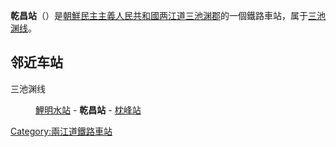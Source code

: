 {{朝鮮半島車站資訊
|公司色 = blue
|文字色 = 
|站名 = 乾昌站
|圖片 = 
|pxl = 
|圖片說明 =
|前一站 = [[鯉明水站|鯉明水]]
|前一站距離 = 
|後一站距離 = 
|後一站 = [[枕峰站|枕峰]]
|所屬路線 = [[三池渊线|三池渊线]]
|距離 = 
|起點站 = [[渭渊站|渭渊]]
|諺文 = 건창역
|朝鮮漢字 = 乾昌驛
|文觀部式 = 
|馬-賴式 = Kŏnch'ang-yŏk
|副站名 = 
|車站編號 = 
|停站路線數 = 
|所屬公司 = [[朝鮮民主主義人民共和國鐵道省|朝鮮民主主義人民共和國鐵道省]]
|所在地 =[[两江道|两江道]][[三池渊郡|三池渊郡]]
|車站構造 = 地面车站
|月台配置 = 
|啟用年月日 =
|廢站年月日 = 
|上下車人次 = 
|統計年度 = 
|轉車 = 
|備註 = 
|全寬備註 = 
}}

'''乾昌站'''（{{lang-ko|건창역}}）是[[朝鮮民主主義人民共和國|朝鮮民主主義人民共和國]][[两江道|两江道]][[三池渊郡|三池渊郡]]的一個鐵路車站，属于[[三池渊线|三池渊线]]。

==邻近车站==
三池渊线
:[[鯉明水站|鯉明水站]] - '''乾昌站''' - [[枕峰站|枕峰站]]

{{朝鲜铁路小作品}}

{{三池渊线}}

[[Category:兩江道鐵路車站|Category:兩江道鐵路車站]]